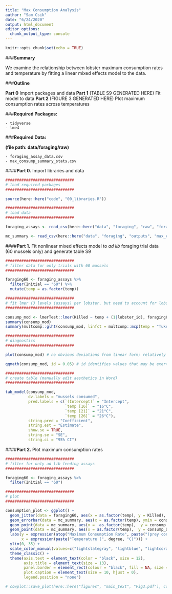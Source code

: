 ```yaml
---
title: "Max Consumption Analysis"
author: "Sam Csik"
date: "6/24/2020"
output: html_document
editor_options: 
  chunk_output_type: console
---
```


```r
knitr::opts_chunk$set(echo = TRUE)
```

###**Summary**

We examine the relationship between lobster maximum consumption rates and temperature by fitting a linear mixed effects model to the data.

###**Outline**

**Part 0** Import packages and data
**Part 1** (TABLE S9 GENERATED HERE) Fit model to data
**Part 2** (FIGURE 3 GENERATED HERE) Plot maximum consumption rates across temperatures

###**Required Packages:**

    - tidyverse
    - lme4

###**Required Data:**

**(file path: data/foraging/raw)**

    - foraging_assay_data.csv 
    - max_consump_summary_stats.csv

####**Part 0.** Import libraries and data
```r
##############################
# load required packages
##############################

source(here::here("code", "00_libraries.R"))

##############################
# load data
##############################

foraging_assays <- read_csv(here::here("data", "foraging", "raw", "foraging_assay_data.csv")) 

mc_summary <- read_csv(here::here("data", "foraging", "outputs", "max_consump_summary_stats.csv"))
```   

####**Part 1.** Fit nonlinear mixed effects model to *ad lib* foraging trial data (60 mussels only) and generate table S9
```r
##############################
# filter data for only trials with 60 mussels
##############################

foraging60 <- foraging_assays %>% 
  filter(Initial == "60") %>% 
  mutate(temp = as.factor(temp))

##############################
# fit lmer (3 levels (assays) per lobster, but need to account for lobster as random effect so still using this method)
##############################

consump_mod <- lmerTest::lmer(Killed ~ temp + (1|lobster_id), foraging60) # varying slope only
summary(consump_mod)
summary(multcomp::glht(consump_mod, linfct = multcomp::mcp(temp = "Tukey")))

##############################
# diagnostics
##############################

plot(consump_mod) # no obvious deviations from linear form; relatively constant variance for all data (good!)

qqmath(consump_mod, id = 0.05) # id identifies values that may be exerting undue influence on the model (i.e. outliers); fairly normal (good)

##############################
# create table (manually edit aesthetics in Word)
##############################

tab_model(consump_mod, 
          dv.labels = "mussels consumed",
          pred.labels = c(`(Intercept)` = "Intercept",
                          `temp [16]` = "16°C",
                          `temp [21]` = "21°C",
                          `temp [26]` = "26°C"),
          string.pred = "Coefficient",
          string.est = "Estimate",
          show.se = TRUE,
          string.se = "SE",
          string.ci = "95% CI")
```

####**Part 2.** Plot maximum consumption rates
```r
##############################
# filter for only ad lib feeding assays
##############################

foraging60 <- foraging_assays %>% 
  filter(Initial == "60")

##############################
# plot
##############################

consumption_plot <- ggplot() + 
  geom_jitter(data = foraging60, aes(x = as.factor(temp), y = Killed), color = "black", width = 0.2, alpha = 0.2, size = 3) + 
  geom_errorbar(data = mc_summary, aes(x = as.factor(temp), ymin = consump_avg - error, ymax = consump_avg + error), width = 0.1, size = 1, color = "black") +
  geom_point(data = mc_summary, aes(x =  as.factor(temp),  y = consump_avg), size = 6, colour = "black") +
  geom_point(data = mc_summary, aes(x = as.factor(temp),  y = consump_avg, color = as.factor(temp)), size = 4.5) +
  labs(y = expression(atop("Maximum Consumption Rate", paste("(prey consumed" ~ predator^{-1} ~ "24",~hr^{-1},")"))),
       x = expression(paste("Temperature (", degree, "C)"))) +
  ylim(0, 35) +
  scale_color_manual(values=c("lightslategray", "lightblue", "lightcoral", "indianred4")) +
  theme_classic() + 
  theme(axis.text = element_text(color = "black", size = 12),
        axis.title = element_text(size = 13),
        panel.border = element_rect(colour = "black", fill = NA, size = 0.7),
        plot.caption = element_text(size = 10, hjust = 0),
        legend.position = "none")

# cowplot::save_plot(here::here("figures", "main_text", "Fig3.pdf"), consumption_plot, base_width = 4, base_height = 4)
```

